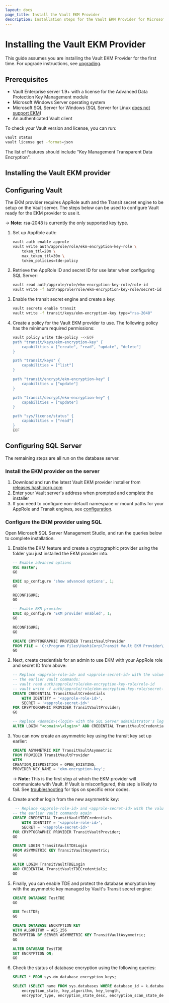 ```yaml
---
layout: docs
page_title: Install the Vault EKM Provider
description: Installation steps for the Vault EKM Provider for Microsoft SQL Server.
---
```


# Installing the Vault EKM Provider

This guide assumes you are installing the Vault EKM Provider for the first time.
For upgrade instructions, see [upgrading](/docs/platform/mssql/upgrading).

## Prerequisites

* Vault Enterprise server 1.9+ with a license for the Advanced Data Protection Key Management module
* Microsoft Windows Server operating system
* Microsoft SQL Server for Windows (SQL Server for Linux [does not support EKM][linux-ekm])
* An authenticated Vault client

To check your Vault version and license, you can run:

```bash
vault status
vault license get -format=json
```

The list of features should include "Key Management Transparent Data Encryption".

[linux-ekm]: https://docs.microsoft.com/en-us/sql/linux/sql-server-linux-editions-and-components-2019?view=sql-server-ver15#Unsupported

## Installing the Vault EKM provider

## Configuring Vault

The EKM provider requires AppRole auth and the Transit secret engine to be setup
on the Vault server. The steps below can be used to configure Vault ready for the
EKM provider to use it.

-> **Note:** rsa-2048 is currently the only supported key type.

1. Set up AppRole auth:

    ```bash
    vault auth enable approle
    vault write auth/approle/role/ekm-encryption-key-role \
        token_ttl=20m \
        max_token_ttl=30m \
        token_policies=tde-policy
    ```

1. Retrieve the AppRole ID and secret ID for use later when configuring SQL Server:

    ```bash
    vault read auth/approle/role/ekm-encryption-key-role/role-id
    vault write -f auth/approle/role/ekm-encryption-key-role/secret-id
    ```

1. Enable the transit secret engine and create a key:

    ```bash
    vault secrets enable transit
    vault write -f transit/keys/ekm-encryption-key type="rsa-2048"
    ```

1. Create a policy for the Vault EKM provider to use. The following policy has
    the minimum required permissions:

    ```bash
    vault policy write tde-policy -<<EOF
    path "transit/keys/ekm-encryption-key" {
        capabilities = ["create", "read", "update", "delete"]
    }

    path "transit/keys" {
        capabilities = ["list"]
    }

    path "transit/encrypt/ekm-encryption-key" {
        capabilities = ["update"]
    }

    path "transit/decrypt/ekm-encryption-key" {
        capabilities = ["update"]
    }

    path "sys/license/status" {
        capabilities = ["read"]
    }
    EOF
    ```

## Configuring SQL Server

The remaining steps are all run on the database server.

### Install the EKM provider on the server

1. Download and run the latest Vault EKM provider installer from
  [releases.hashicorp.com](https://releases.hashicorp.com/vault-mssql-ekm-provider/)
1. Enter your Vault server's address when prompted and complete the installer
1. If you need to configure non-default namespace or mount paths for your AppRole and
   Transit engines, see [configuration](/docs/platform/mssql/configuration).

### Configure the EKM provider using SQL

Open Microsoft SQL Server Management Studio, and run the queries below to complete
installation.

1. Enable the EKM feature and create a cryptographic provider using the folder
   you just installed the EKM provider into.

    ```sql
    -- Enable advanced options
    USE master;
    GO

    EXEC sp_configure 'show advanced options', 1;
    GO

    RECONFIGURE;
    GO

    -- Enable EKM provider
    EXEC sp_configure 'EKM provider enabled', 1;
    GO

    RECONFIGURE;
    GO

    CREATE CRYPTOGRAPHIC PROVIDER TransitVaultProvider
    FROM FILE = 'C:\Program Files\HashiCorp\Transit Vault EKM Provider\TransitVaultEKM.dll'
    GO
    ```

1. Next, create credentials for an admin to use EKM with your AppRole role and
    secret ID from above:

    ```sql
    -- Replace <approle-role-id> and <approle-secret-id> with the values from
    -- the earlier vault commands:
    -- vault read auth/approle/role/ekm-encryption-key-role/role-id
    -- vault write -f auth/approle/role/ekm-encryption-key-role/secret-id
    CREATE CREDENTIAL TransitVaultCredentials
        WITH IDENTITY = '<approle-role-id>',
        SECRET = '<approle-secret-id>'
    FOR CRYPTOGRAPHIC PROVIDER TransitVaultProvider;
    GO

    -- Replace <domain>\<login> with the SQL Server administrator's login
    ALTER LOGIN "<domain>\<login>" ADD CREDENTIAL TransitVaultCredentials;
    ```

1. You can now create an asymmetric key using the transit key set up earlier:

    ```sql
    CREATE ASYMMETRIC KEY TransitVaultAsymmetric
    FROM PROVIDER TransitVaultProvider
    WITH
    CREATION_DISPOSITION = OPEN_EXISTING,
    PROVIDER_KEY_NAME = 'ekm-encryption-key';
    ```

    -> **Note:** This is the first step at which the EKM provider will communicate with Vault. If
    Vault is misconfigured, this step is likely to fail. See
    [troubleshooting](/docs/platform/mssql/troubleshooting) for tips on specific error codes.

1. Create another login from the new asymmetric key:

    ```sql
     -- Replace <approle-role-id> and <approle-secret-id> with the values from
    -- the earlier vault commands again
    CREATE CREDENTIAL TransitVaultTDECredentials
        WITH IDENTITY = '<approle-role-id>',
        SECRET = '<approle-secret-id>'
    FOR CRYPTOGRAPHIC PROVIDER TransitVaultProvider;
    GO

    CREATE LOGIN TransitVaultTDELogin
    FROM ASYMMETRIC KEY TransitVaultAsymmetric;
    GO

    ALTER LOGIN TransitVaultTDELogin
    ADD CREDENTIAL TransitVaultTDECredentials;
    GO
    ```

1. Finally, you can enable TDE and protect the database encryption key with
   the asymmetric key managed by Vault's Transit secret engine:

    ```sql
    CREATE DATABASE TestTDE
    GO

    USE TestTDE;
    GO

    CREATE DATABASE ENCRYPTION KEY
    WITH ALGORITHM = AES_256
    ENCRYPTION BY SERVER ASYMMETRIC KEY TransitVaultAsymmetric;
    GO

    ALTER DATABASE TestTDE
    SET ENCRYPTION ON;
    GO
    ```

1. Check the status of database encryption using the following queries:
    ```sql
    SELECT * FROM sys.dm_database_encryption_keys;

    SELECT (SELECT name FROM sys.databases WHERE database_id = k.database_id) as name,
        encryption_state, key_algorithm, key_length,
        encryptor_type, encryption_state_desc, encryption_scan_state_desc FROM sys.dm_database_encryption_keys k;

    ```
